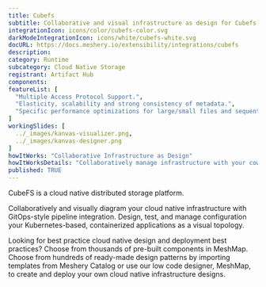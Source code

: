 ```yaml
---
title: Cubefs
subtitle: Collaborative and visual infrastructure as design for Cubefs
integrationIcon: icons/color/cubefs-color.svg
darkModeIntegrationIcon: icons/white/cubefs-white.svg
docURL: https://docs.meshery.io/extensibility/integrations/cubefs
description: 
category: Runtime
subcategory: Cloud Native Storage
registrant: Artifact Hub
components: 
featureList: [
  "Multiple Access Protocol Support.",
  "Elasticity, scalability and strong consistency of metadata.",
  "Specific performance optimizations for large/small files and sequential/random writes."
]
workingSlides: [
  ../_images/kanvas-visualizer.png,
  ../_images/kanvas-designer.png
]
howItWorks: "Collaborative Infrastructure as Design"
howItWorksDetails: "Collaboratively manage infrastructure with your coworkers synchronously sharing the same designs."
published: TRUE
---
```

<p>
CubeFS is a cloud native distributed storage platform. 
</p>
<p>
    Collaboratively and visually diagram your cloud native infrastructure with GitOps-style pipeline integration. Design, test, and manage configuration your Kubernetes-based, containerized applications as a visual topology.
</p>
<p>
    Looking for best practice cloud native design and deployment best practices? Choose from thousands of pre-built components in MeshMap. Choose from hundreds of ready-made design patterns by importing templates from Meshery Catalog or use our low code designer, MeshMap, to create and deploy your own cloud native infrastructure designs.
</p>
